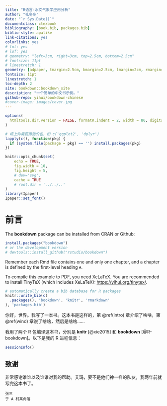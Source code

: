 ```yaml
--- 
title: "R语言-水文气象学应用分析"
author: "孔冬冬"
date: "`r Sys.Date()`"
documentclass: ctexbook
bibliography: [book.bib, packages.bib]
biblio-style: apalike
link-citations: yes
colorlinks: yes
# lot: yes
# lof: yes
# geometry: "left=3cm, right=3cm, top=2.5cm, bottom=2.5cm"
# fontsize: 11pt
# linestretch: 1
geometry: [a4paper, tmargin=2.5cm, bmargin=2.5cm, lmargin=2cm, rmargin=2cm]
fontsize: 11pt
linestretch: 1
toc-depth: 2
site: bookdown::bookdown_site
description: "一个简单的中文书示例。"
github-repo: yihui/bookdown-chinese
#cover-image: images/cover.jpg
---
```



```r
options(
  htmltools.dir.version = FALSE, formatR.indent = 2, width = 80, digits = 4
)

# 填上你需要用到的包，如 c('ggplot2', 'dplyr')
lapply(c(), function(pkg) {
  if (system.file(package = pkg) == '') install.packages(pkg)
})
```

```r
knitr::opts_chunk$set(
    echo = TRUE,
    fig.width = 10,
    fig.height = 5,
    # dev='svg',
    cache = TRUE
    # root.dir = '../../..'
)
library(Ipaper)
Ipaper::set_font()
```

# 前言 {#Prerequisites .unnumbered}

The **bookdown** package can be installed from CRAN or Github:

```r
install.packages("bookdown")
# or the development version
# devtools::install_github("rstudio/bookdown")
```

Remember each Rmd file contains one and only one chapter, and a chapter is defined by the first-level heading `#`.

To compile this example to PDF, you need XeLaTeX. You are recommended to install TinyTeX (which includes XeLaTeX): <https://yihui.org/tinytex/>.

```r
# automatically create a bib database for R packages
knitr::write_bib(c(
  .packages(), 'bookdown', 'knitr', 'rmarkdown'
), 'packages.bib')
```

你好，世界。我写了一本书。这本书是这样的，第 \@ref(intro) 章介绍了啥啥，第 \@ref(wind) 章说了啥啥，然后是啥啥……

我用了两个 R 包编译这本书，分别是 **knitr**\index{knitr} [@xie2015] 和 **bookdown**\index{bookdown} [@R-bookdown]。以下是我的 R 进程信息：

```r
sessionInfo()
```

## 致谢 {-}

非常感谢谁谁以及谁谁对我的帮助。艾玛，要不是他们神一样的队友，我两年前就写完这本书了。

```block2
张三  
于 A 村某角落
```
